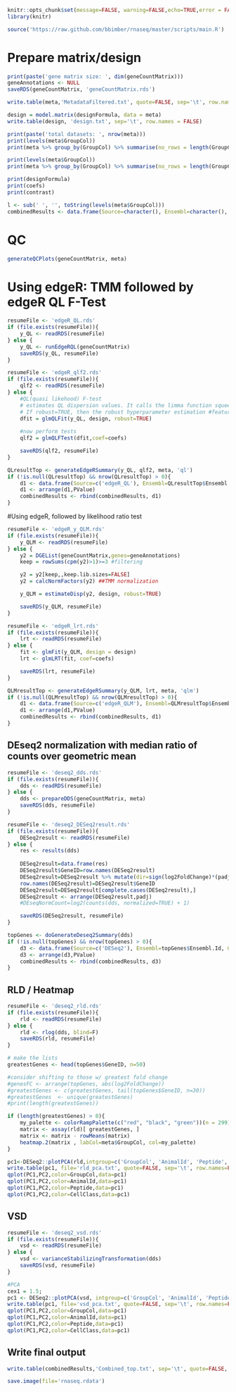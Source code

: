 ```r

knitr::opts_chunk$set(message=FALSE, warning=FALSE,echo=TRUE,error = FALSE)
library(knitr)

source('https://raw.github.com/bbimber/rnaseq/master/scripts/main.R')


```

# Prepare matrix/design

```r

print(paste('gene matrix size: ', dim(geneCountMatrix)))
geneAnnotations <- NULL
saveRDS(geneCountMatrix, 'geneCountMatrix.rds')

write.table(meta,'MetadataFiltered.txt', quote=FALSE, sep='\t', row.names=FALSE)

design = model.matrix(designFormula, data = meta)
write.table(design, 'design.txt', sep='\t', row.names = FALSE)

print(paste('total datasets: ', nrow(meta)))
print(levels(meta$GroupCol))
print(meta %>% group_by(GroupCol) %>% summarise(no_rows = length(GroupCol)))

print(levels(meta$GroupCol))
print(meta %>% group_by(GroupCol) %>% summarise(no_rows = length(GroupCol)))

print(designFormula)
print(coefs)
print(contrast)

l <- sub(' ', '', toString(levels(meta$GroupCol)))
combinedResults <- data.frame(Source=character(), Ensembl=character(), GeneName=character(), logFC=numeric(), logCPM=integer(), FDR=numeric(), Comparison=character(), dir=integer(), PValue=numeric(), PAdj=numeric(), description=character(), goAnnotations=character())


```

# QC

```r

generateQCPlots(geneCountMatrix, meta)

```

# Using edgeR: TMM followed by edgeR QL F-Test

```r

resumeFile <- 'edgeR_QL.rds'
if (file.exists(resumeFile)){
	y_QL <- readRDS(resumeFile)
} else {
	y_QL <- runEdgeRQL(geneCountMatrix)
	saveRDS(y_QL, resumeFile)
}

resumeFile <- 'edgeR_qlf2.rds'
if (file.exists(resumeFile)){
	qlf2 <- readRDS(resumeFile)
} else {
	#QL(quasi likehood) F-test
	# estimates QL dispersion values. It calls the limma function squeezeVar to conduct empirical Bayes #moderation of the genewise QL dispersions. 
	# If robust=TRUE, then the robust hyperparameter estimation #features of squeezeVar are used
	dfit = glmQLFit(y_QL, design, robust=TRUE)		
	
	#now perform tests
	qlf2 = glmQLFTest(dfit,coef=coefs)

	saveRDS(qlf2, resumeFile)
}

QLresultTop <- generateEdgeRSummary(y_QL, qlf2, meta, 'ql')
if (!is.null(QLresultTop) && nrow(QLresultTop) > 0){
	d1 <- data.frame(Source=c('edgeR_QL'), Ensembl=QLresultTop$Ensembl.Id, GeneName=QLresultTop$external_gene_name, logFC=QLresultTop$logFC, logCPM=QLresultTop$logCPM, FDR=FDR$FDR,  Comparison=c(l), dir=QLresultTop$dir, PValue=QLresultTop$PValue, PAdj=c(NA), description=QLresultTop$description, goAnnotations=QLresultTop$goAnnotations)
	d1 <- arrange(d1,PValue)
	combinedResults <- rbind(combinedResults, d1)
}

```

#Using edgeR, followed by likelihood ratio test

```r

resumeFile <- 'edgeR_y_QLM.rds'
if (file.exists(resumeFile)){
	y_QLM <- readRDS(resumeFile)
} else {
	y2 = DGEList(geneCountMatrix,genes=geneAnnotations) 
	keep = rowSums(cpm(y2)>1)>=3 #filtering

	y2 = y2[keep,,keep.lib.sizes=FALSE]
	y2 = calcNormFactors(y2) ##TMM normalization

	y_QLM = estimateDisp(y2, design, robust=TRUE) 

	saveRDS(y_QLM, resumeFile)
}

resumeFile <- 'edgeR_lrt.rds'
if (file.exists(resumeFile)){
	lrt <- readRDS(resumeFile)
} else {
	fit <- glmFit(y_QLM, design = design)
	lrt <- glmLRT(fit, coef=coefs)

	saveRDS(lrt, resumeFile)
}

QLMresultTop <- generateEdgeRSummary(y_QLM, lrt, meta, 'qlm')
if (!is.null(QLMresultTop) && nrow(QLMresultTop) > 0){
	d1 <- data.frame(Source=c('edgeR_QLM'), Ensembl=QLMresultTop$Ensembl.Id, GeneName=QLMresultTop$external_gene_name, logFC=QLMresultTop$logFC, logCPM=QLMresultTop$logCPM, FDR=FDR$FDR, Comparison=c(l), dir=QLMresultTop$dir, PValue=QLMresultTop$PValue, PAdj=c(NA), description=QLMresultTop$description, goAnnotations=QLMresultTop$goAnnotations)
	d1 <- arrange(d1,PValue)
	combinedResults <- rbind(combinedResults, d1)
}

```

## DEseq2 normalization with median ratio of counts over geometric mean

```r

resumeFile <- 'deseq2_dds.rds'
if (file.exists(resumeFile)){
	dds <- readRDS(resumeFile)
} else {
	dds <- prepareDDS(geneCountMatrix, meta)
	saveRDS(dds, resumeFile)
}

resumeFile <- 'deseq2_DESeq2result.rds'
if (file.exists(resumeFile)){
	DESeq2result <- readRDS(resumeFile)
} else {
	res <- results(dds)
	
	DESeq2result=data.frame(res) 
	DESeq2result$GeneID=row.names(DESeq2result)
	DESeq2result=DESeq2result %>% mutate(dir=sign(log2FoldChange)*(padj<0.05)) %>% arrange(GeneID)
	row.names(DESeq2result)=DESeq2result$GeneID
	DESeq2result=DESeq2result[complete.cases(DESeq2result),]
	DESeq2result <- arrange(DESeq2result,padj)	
	#DEseqNormCount=log2(counts(dds, normalized=TRUE) + 1)	

	saveRDS(DESeq2result, resumeFile)
}

topGenes <- doGenerateDeseq2Summary(dds)
if (!is.null(topGenes) && nrow(topGenes) > 0){
	d3 <- data.frame(Source=c('DESeq2'), Ensembl=topGenes$Ensembl.Id, GeneName=topGenes$external_gene_name, logFC=topGenes$log2FoldChange, logCPM=topGenes$baseMean, FDR=c(NA), Comparison=c(l), dir=topGenes$dir, PValue=topGenes$pvalue, PAdj=topGenes$padj, description=topGenes$description, goAnnotations=topGenes$goAnnotations)
	d3 <- arrange(d3,PValue)
	combinedResults <- rbind(combinedResults, d3)
}

```

## RLD / Heatmap

```r

resumeFile <- 'deseq2_rld.rds'
if (file.exists(resumeFile)){
	rld <- readRDS(resumeFile)
} else {
	rld <- rlog(dds, blind=F)
	saveRDS(rld, resumeFile)
}

# make the lists
greatestGenes <- head(topGenes$GeneID, n=50)

#consider shifting to those w/ greatest fold change
#genesFC <- arrange(topGenes, abs(log2FoldChange))
#greatestGenes <- c(greatestGenes, tail(topGenes$GeneID, n=30))
#greatestGenes  <- unique(greatestGenes)
#print(length(greatestGenes))

if (length(greatestGenes) > 0){
	my_palette <- colorRampPalette(c("red", "black", "green"))(n = 299)
	matrix <- assay(rld)[ greatestGenes, ]
	matrix <- matrix - rowMeans(matrix)
	heatmap.2(matrix , labCol=meta$GroupCol, col=my_palette)
}

pc1<-DESeq2::plotPCA(rld,intgroup=c('GroupCol', 'AnimalId', 'Peptide', 'CellClass'), returnData=TRUE)
write.table(pc1, file='rld_pca.txt', quote=FALSE, sep='\t', row.names=FALSE)
qplot(PC1,PC2,color=GroupCol,data=pc1)
qplot(PC1,PC2,color=AnimalId,data=pc1)
qplot(PC1,PC2,color=Peptide,data=pc1)
qplot(PC1,PC2,color=CellClass,data=pc1)

```

## VSD

```r

resumeFile <- 'deseq2_vsd.rds'
if (file.exists(resumeFile)){
	vsd <- readRDS(resumeFile)
} else {
	vsd <- varianceStabilizingTransformation(dds)
	saveRDS(vsd, resumeFile)
}

#PCA
cex1 = 1.5;
pc1 <- DESeq2::plotPCA(vsd, intgroup=c('GroupCol', 'AnimalId', 'Peptide', 'CellClass'), returnData=TRUE)
write.table(pc1, file='vsd_pca.txt', quote=FALSE, sep='\t', row.names=FALSE)
qplot(PC1,PC2,color=GroupCol,data=pc1)
qplot(PC1,PC2,color=AnimalId,data=pc1)
qplot(PC1,PC2,color=Peptide,data=pc1)
qplot(PC1,PC2,color=CellClass,data=pc1)


```

## Write final output

```r

write.table(combinedResults,'Combined_top.txt', sep='\t', quote=FALSE, row.names=FALSE)

save.image(file='rnaseq.rdata')

```
